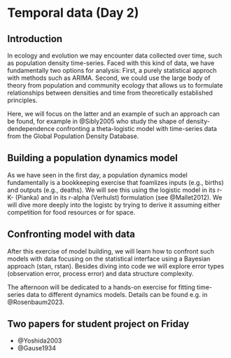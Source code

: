 # Temporal data (Day 2)

## Introduction

In ecology and evolution we may encounter data collected over time, such as population density time-series. Faced with this kind of data, we have fundamentally two options for analysis: 
First, a purely statistical approch with methods such as ARIMA. 
Second, we could use the large body of theory from population and community ecology that allows us to formulate relationships between densities and time from theoretically established principles.

Here, we will focus on the latter and an example of such an approach can be found, for example in @Sibly2005 who study the shape of density-dendependence confronting a theta-logistic model with time-series data from the Global Population Density Database.

## Building a population dynamics model

As we have seen in the first day, a population dynamics model fundamentally is a bookkeeping exercise that foamlizes inputs (e.g., births) and outputs (e.g., deaths). 
We will see this using the logistic model in its r-K- (Pianka) and in its r-alpha (Verhulst) formulation (see @Mallet2012).
We will dive more deeply into the logistc by trying to derive it assuming either competition for food resources or for space.


## Confronting model with data

After this exercise of model building, we will learn how to confront such models with data focusing on the statistical interface using a Bayesian approach (stan, rstan). Besides diving into code we will explore error types (observation error, process error) and data structure complexity.

The afternoon will be dedicated to a hands-on exercise for fitting time-series data to different dynamics models. Details can be found e.g. in @Rosenbaum2023.

## Two papers for student project on Friday

* @Yoshida2003
* @Gause1934
